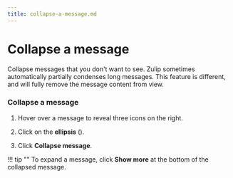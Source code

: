 ```yaml
---
title: collapse-a-message.md
---
```


# Collapse a message

Collapse messages that you don't want to see. Zulip sometimes automatically
partially condenses long messages. This feature is different, and will fully
remove the message content from view.

### Collapse a message

<Tabs>
<TabItem label="instructions-for-all-platforms">

1. Hover over a message to reveal three icons on the right.

1. Click on the **ellipsis** (<i class="zulip-icon zulip-icon-more-vertical-spread"></i>).




3. Click **Collapse message**.

</TabItem>
</Tabs>

!!! tip ""
     To expand a message, click **Show more** at the bottom of the collapsed
     message.


